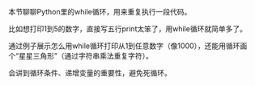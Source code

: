 本节聊聊Python里的while循环，用来重复执行一段代码。

比如想打印1到5的数字，直接写五行print太笨了，用while循环就简单多了。

通过例子展示怎么用while循环打印从1到任意数字（像1000），还能用循环画个“星星三角形”（通过字符串乘法重复字符）。

会讲到循环条件、递增变量的重要性，避免死循环。
